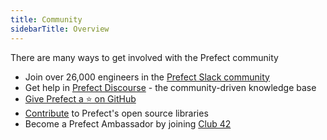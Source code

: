 ```yaml
---
title: Community
sidebarTitle: Overview
---
```


There are many ways to get involved with the Prefect community

- Join over 26,000 engineers in the [Prefect Slack community](https://prefect.io/slack)
- Get help in [Prefect Discourse](https://discourse.prefect.io/) - the community-driven knowledge base
- [Give Prefect a ⭐️ on GitHub](https://github.com/PrefectHQ/prefect)
- [Contribute](/2.17.1/contributing/overview/) to Prefect's open source libraries
- Become a Prefect Ambassador by joining [Club 42](https://www.prefect.io/community/club-42/)
